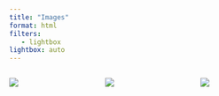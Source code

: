 ```yaml
---
title: "Images"
format: html
filters:
   - lightbox
lightbox: auto
---
```


::: {style="display: grid;grid-template-columns: repeat(auto-fill, minmax(150px, 1fr));grid-gap: 1em;"}

![](images/amblyrhynchus_cristatus.JPG){group="my-gallery"}

![](images/conolophus_subcristalus.JPG){group="my-gallery"}

![](images/iguana_iguana.JPG){group="my-gallery"}

:::
